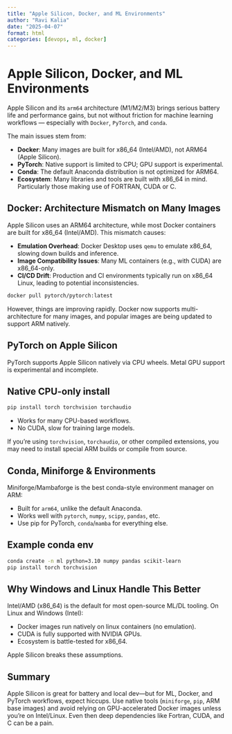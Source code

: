 ```yaml
---
title: "Apple Silicon, Docker, and ML Environments"
author: "Ravi Kalia"
date: "2025-04-07"
format: html
categories: [devops, ml, docker]
---
```


# Apple Silicon, Docker, and ML Environments

Apple Silicon and its `arm64` architecture (M1/M2/M3) brings serious battery life and performance gains, but not without friction for machine learning workflows — especially with `Docker`, `PyTorch`, and `conda`.

The main issues stem from:

- **Docker**: Many images are built for x86_64 (Intel/AMD), not ARM64 (Apple Silicon).
- **PyTorch**: Native support is limited to CPU; GPU support is experimental.
- **Conda**: The default Anaconda distribution is not optimized for ARM64.
- **Ecosystem**: Many libraries and tools are built with x86_64 in mind. Particularly those making use of FORTRAN, CUDA or C.

## Docker: Architecture Mismatch on Many Images

Apple Silicon uses an ARM64 architecture, while most Docker containers are built for x86_64 (Intel/AMD). This mismatch causes:

- **Emulation Overhead**: Docker Desktop uses `qemu` to emulate x86_64, slowing down builds and inference.
- **Image Compatibility Issues**: Many ML containers (e.g., with CUDA) are x86_64-only.
- **CI/CD Drift**: Production and CI environments typically run on x86_64 Linux, leading to potential inconsistencies.

```bash
docker pull pytorch/pytorch:latest
```

However, things are improving rapidly. Docker now supports multi-architecture for many images, and popular images are being updated to support ARM natively.

## PyTorch on Apple Silicon

PyTorch supports Apple Silicon natively via CPU wheels. Metal GPU support is experimental and incomplete.

## Native CPU-only install

```bash
pip install torch torchvision torchaudio
```

*    Works for many CPU-based workflows.
*    No CUDA, slow for training large models.

If you’re using `torchvision`, `torchaudio`, or other compiled extensions, you may need to install special ARM builds or compile from source.

## Conda, Miniforge & Environments

Miniforge/Mambaforge is the best conda-style environment manager on ARM:

*	Built for `arm64`, unlike the default Anaconda.
*	Works well with `pytorch`, `numpy`, `scipy`, `pandas`, etc.
*	Use pip for PyTorch, `conda`/`mamba` for everything else.

## Example conda env

```bash
conda create -n ml python=3.10 numpy pandas scikit-learn
pip install torch torchvision
```

## Why Windows and Linux Handle This Better

Intel/AMD (x86_64) is the default for most open-source ML/DL tooling. On Linux and Windows (Intel):

*   Docker images run natively on linux containers (no emulation).
*   CUDA is fully supported with NVIDIA GPUs.
*   Ecosystem is battle-tested for x86_64.

Apple Silicon breaks these assumptions.

## Summary
Apple Silicon is great for battery and local dev—but for ML, Docker, and PyTorch workflows, expect hiccups. Use native tools (`miniforge`, `pip`, ARM base images) and avoid relying on GPU-accelerated Docker images unless you’re on Intel/Linux. Even then deep dependencies like Fortran, CUDA, and C can be a pain.

